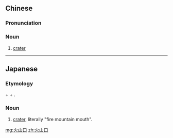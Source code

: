 ==Chinese==
{{zh-forms|type=21}}

===Pronunciation===
{{zh-pron
|m=huǒshānkǒu
|cat=n
}}

===Noun===
{{zh-noun}}

# {{lb|zh|geology}} [[crater]]

----

==Japanese==
{{ja-kanjitab|か|さん|k2=ざん|くち|yomi=on}}

===Etymology===
{{m|ja|火||fire}} + {{m|ja|山||mountain}} + {{m|ja|口||mouth}}.
{{rfe|lang=ja|the current etymology is too simplistic and only explains the characters. in this case , the three characters have chinese pronunciations so it seems the word was borrowed whole from chinese or less likely created in japan from chinese parts.}}

===Noun===
{{ja-noun|かざんくち}}

# [[crater]], literally "fire mountain mouth".

[[mg:火山口]]
[[zh:火山口]]